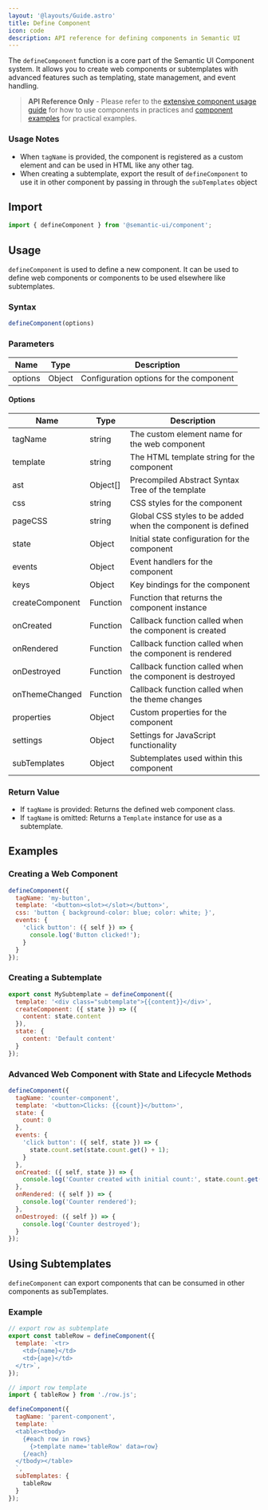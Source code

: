 ```yaml
---
layout: '@layouts/Guide.astro'
title: Define Component
icon: code
description: API reference for defining components in Semantic UI
---
```


The `defineComponent` function is a core part of the Semantic UI Component system. It allows you to create web components or subtemplates with advanced features such as templating, state management, and event handling.

> **API Reference Only** - Please refer to the [extensive component usage guide](/components/create) for how to use components in practices and [component examples](/examples/counter) for practical examples.

### Usage Notes

* When `tagName` is provided, the component is registered as a custom element and can be used in HTML like any other tag.
* When creating a subtemplate, export the result of `defineComponent` to use it in other component by passing in through the `subTemplates` object

## Import

```javascript
import { defineComponent } from '@semantic-ui/component';
```

## Usage

`defineComponent` is used to define a new component. It can be used to define web components or components to be used elsewhere like subtemplates.

### Syntax

```javascript
defineComponent(options)
```

### Parameters

| Name    | Type   | Description                    |
|---------|--------|--------------------------------|
| options | Object | Configuration options for the component |

#### Options

| Name             | Type     | Description                                                |
|------------------|-----------|------------------------------------------------------------|
| tagName          | string   | The custom element name for the web component               |
| template         | string   | The HTML template string for the component                  |
| ast              | Object[] | Precompiled Abstract Syntax Tree of the template            |
| css              | string   | CSS styles for the component                                |
| pageCSS          | string   | Global CSS styles to be added when the component is defined |
| state            | Object   | Initial state configuration for the component               |
| events           | Object   | Event handlers for the component                            |
| keys             | Object   | Key bindings for the component                              |
| createComponent  | Function | Function that returns the component instance                |
| onCreated        | Function | Callback function called when the component is created      |
| onRendered       | Function | Callback function called when the component is rendered     |
| onDestroyed      | Function | Callback function called when the component is destroyed    |
| onThemeChanged   | Function | Callback function called when the theme changes             |
| properties       | Object   | Custom properties for the component                         |
| settings         | Object   | Settings for JavaScript functionality                       |
| subTemplates     | Object   | Subtemplates used within this component                     |

### Return Value

* If `tagName` is provided: Returns the defined web component class.
* If `tagName` is omitted: Returns a `Template` instance for use as a subtemplate.

## Examples

### Creating a Web Component

```javascript
defineComponent({
  tagName: 'my-button',
  template: '<button><slot></slot></button>',
  css: 'button { background-color: blue; color: white; }',
  events: {
    'click button': ({ self }) => {
      console.log('Button clicked!');
    }
  }
});
```

### Creating a Subtemplate

```javascript
export const MySubtemplate = defineComponent({
  template: '<div class="subtemplate">{{content}}</div>',
  createComponent: ({ state }) => ({
    content: state.content
  }),
  state: {
    content: 'Default content'
  }
});
```

### Advanced Web Component with State and Lifecycle Methods

```javascript
defineComponent({
  tagName: 'counter-component',
  template: '<button>Clicks: {{count}}</button>',
  state: {
    count: 0
  },
  events: {
    'click button': ({ self, state }) => {
      state.count.set(state.count.get() + 1);
    }
  },
  onCreated: ({ self, state }) => {
    console.log('Counter created with initial count:', state.count.get());
  },
  onRendered: ({ self }) => {
    console.log('Counter rendered');
  },
  onDestroyed: ({ self }) => {
    console.log('Counter destroyed');
  }
});
```

## Using Subtemplates

`defineComponent` can export components that can be consumed in other components as subTemplates.

### Example


```javascript title='row.js'
// export row as subtemplate
export const tableRow = defineComponent({
  template: `<tr>
    <td>{name}</td>
    <td>{age}</td>
  </tr>`,
});
```

```javascript title=table.js
// import row template
import { tableRow } from './row.js';

defineComponent({
  tagName: 'parent-component',
  template: `
  <table><tbody>
    {#each row in rows}
      {>template name='tableRow' data=row}
    {/each}
  </tbody></table>
  `,
  subTemplates: {
    tableRow
  }
});
```
